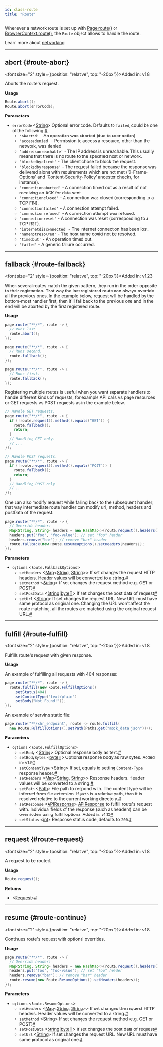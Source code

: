 ```yaml
---
id: class-route
title: "Route"
---
```



Whenever a network route is set up with [Page.route()](/api/class-page.mdx#page-route) or [BrowserContext.route()](/api/class-browsercontext.mdx#browser-context-route), the `Route` object allows to handle the route.

Learn more about [networking](../network.mdx).


---

## abort {#route-abort}

<font size="2" style={{position: "relative", top: "-20px"}}>Added in: v1.8</font>


Aborts the route's request.

**Usage**

```java
Route.abort();
Route.abort(errorCode);
```

**Parameters**
- `errorCode` &#60;[String]&#62; Optional error code. Defaults to `failed`, could be one of the following:<a aria-hidden="true" tabindex="-1" class="list-anchor-link" id="route-abort-option-error-code"/><a href="#route-abort-option-error-code" class="list-anchor">#</a>
  * `'aborted'` - An operation was aborted (due to user action)
  * `'accessdenied'` - Permission to access a resource, other than the network, was denied
  * `'addressunreachable'` - The IP address is unreachable. This usually means that there is no route to the specified host or network.
  * `'blockedbyclient'` - The client chose to block the request.
  * `'blockedbyresponse'` - The request failed because the response was delivered along with requirements which are not met ('X-Frame-Options' and 'Content-Security-Policy' ancestor checks, for instance).
  * `'connectionaborted'` - A connection timed out as a result of not receiving an ACK for data sent.
  * `'connectionclosed'` - A connection was closed (corresponding to a TCP FIN).
  * `'connectionfailed'` - A connection attempt failed.
  * `'connectionrefused'` - A connection attempt was refused.
  * `'connectionreset'` - A connection was reset (corresponding to a TCP RST).
  * `'internetdisconnected'` - The Internet connection has been lost.
  * `'namenotresolved'` - The host name could not be resolved.
  * `'timedout'` - An operation timed out.
  * `'failed'` - A generic failure occurred.

---

## fallback {#route-fallback}

<font size="2" style={{position: "relative", top: "-20px"}}>Added in: v1.23</font>


When several routes match the given pattern, they run in the order opposite to their registration. That way the last registered route can always override all the previous ones. In the example below, request will be handled by the bottom-most handler first, then it'll fall back to the previous one and in the end will be aborted by the first registered route.

**Usage**

```java
page.route("**/*", route -> {
  // Runs last.
  route.abort();
});

page.route("**/*", route -> {
  // Runs second.
  route.fallback();
});

page.route("**/*", route -> {
  // Runs first.
  route.fallback();
});
```

Registering multiple routes is useful when you want separate handlers to handle different kinds of requests, for example API calls vs page resources or GET requests vs POST requests as in the example below.

```java
// Handle GET requests.
page.route("**/*", route -> {
  if (!route.request().method().equals("GET")) {
    route.fallback();
    return;
  }
  // Handling GET only.
  // ...
});

// Handle POST requests.
page.route("**/*", route -> {
  if (!route.request().method().equals("POST")) {
    route.fallback();
    return;
  }
  // Handling POST only.
  // ...
});
```

One can also modify request while falling back to the subsequent handler, that way intermediate route handler can modify url, method, headers and postData of the request.

```java
page.route("**/*", route -> {
  // Override headers
  Map<String, String> headers = new HashMap<>(route.request().headers());
  headers.put("foo", "foo-value"); // set "foo" header
  headers.remove("bar"); // remove "bar" header
  route.fallback(new Route.ResumeOptions().setHeaders(headers));
});
```

**Parameters**
- `options` &#60;`Route.FallbackOptions`&#62;
  - `setHeaders` &#60;[Map]<[String], [String]>&#62; If set changes the request HTTP headers. Header values will be converted to a string.<a aria-hidden="true" tabindex="-1" class="list-anchor-link" id="route-fallback-option-headers"/><a href="#route-fallback-option-headers" class="list-anchor">#</a>
  - `setMethod` &#60;[String]&#62; If set changes the request method (e.g. GET or POST)<a aria-hidden="true" tabindex="-1" class="list-anchor-link" id="route-fallback-option-method"/><a href="#route-fallback-option-method" class="list-anchor">#</a>
  - `setPostData` &#60;[String]|[byte&#91;&#93;]&#62; If set changes the post data of request<a aria-hidden="true" tabindex="-1" class="list-anchor-link" id="route-fallback-option-post-data"/><a href="#route-fallback-option-post-data" class="list-anchor">#</a>
  - `setUrl` &#60;[String]&#62; If set changes the request URL. New URL must have same protocol as original one. Changing the URL won't affect the route matching, all the routes are matched using the original request URL.<a aria-hidden="true" tabindex="-1" class="list-anchor-link" id="route-fallback-option-url"/><a href="#route-fallback-option-url" class="list-anchor">#</a>

---

## fulfill {#route-fulfill}

<font size="2" style={{position: "relative", top: "-20px"}}>Added in: v1.8</font>


Fulfills route's request with given response.

**Usage**

An example of fulfilling all requests with 404 responses:

```java
page.route("**/*", route -> {
  route.fulfill(new Route.FulfillOptions()
    .setStatus(404)
    .setContentType("text/plain")
    .setBody("Not Found!"));
});
```

An example of serving static file:

```java
page.route("**/xhr_endpoint", route -> route.fulfill(
  new Route.FulfillOptions().setPath(Paths.get("mock_data.json"))));
```

**Parameters**
- `options` &#60;`Route.FulfillOptions`&#62;
  - `setBody` &#60;[String]&#62; Optional response body as text.<a aria-hidden="true" tabindex="-1" class="list-anchor-link" id="route-fulfill-option-body"/><a href="#route-fulfill-option-body" class="list-anchor">#</a>
  - `setBodyBytes` &#60;[byte&#91;&#93;]&#62; Optional response body as raw bytes. <font size="2">Added in: v1.9</font><a aria-hidden="true" tabindex="-1" class="list-anchor-link" id="route-fulfill-option-body-bytes"/><a href="#route-fulfill-option-body-bytes" class="list-anchor">#</a>
  - `setContentType` &#60;[String]&#62; If set, equals to setting `Content-Type` response header.<a aria-hidden="true" tabindex="-1" class="list-anchor-link" id="route-fulfill-option-content-type"/><a href="#route-fulfill-option-content-type" class="list-anchor">#</a>
  - `setHeaders` &#60;[Map]<[String], [String]>&#62; Response headers. Header values will be converted to a string.<a aria-hidden="true" tabindex="-1" class="list-anchor-link" id="route-fulfill-option-headers"/><a href="#route-fulfill-option-headers" class="list-anchor">#</a>
  - `setPath` &#60;[Path]&#62; File path to respond with. The content type will be inferred from file extension. If `path` is a relative path, then it is resolved relative to the current working directory.<a aria-hidden="true" tabindex="-1" class="list-anchor-link" id="route-fulfill-option-path"/><a href="#route-fulfill-option-path" class="list-anchor">#</a>
  - `setResponse` &#60;[APIResponse]&#62; [APIResponse] to fulfill route's request with. Individual fields of the response (such as headers) can be overridden using fulfill options. <font size="2">Added in: v1.15</font><a aria-hidden="true" tabindex="-1" class="list-anchor-link" id="route-fulfill-option-response"/><a href="#route-fulfill-option-response" class="list-anchor">#</a>
  - `setStatus` &#60;[int]&#62; Response status code, defaults to `200`.<a aria-hidden="true" tabindex="-1" class="list-anchor-link" id="route-fulfill-option-status"/><a href="#route-fulfill-option-status" class="list-anchor">#</a>

---

## request {#route-request}

<font size="2" style={{position: "relative", top: "-20px"}}>Added in: v1.8</font>


A request to be routed.

**Usage**

```java
Route.request();
```

**Returns**
- &#60;[Request]&#62;<a aria-hidden="true" tabindex="-1" class="list-anchor-link" id="route-request-return"/><a href="#route-request-return" class="list-anchor">#</a>

---

## resume {#route-continue}

<font size="2" style={{position: "relative", top: "-20px"}}>Added in: v1.8</font>


Continues route's request with optional overrides.

**Usage**

```java
page.route("**/*", route -> {
  // Override headers
  Map<String, String> headers = new HashMap<>(route.request().headers());
  headers.put("foo", "foo-value"); // set "foo" header
  headers.remove("bar"); // remove "bar" header
  route.resume(new Route.ResumeOptions().setHeaders(headers));
});
```

**Parameters**
- `options` &#60;`Route.ResumeOptions`&#62;
  - `setHeaders` &#60;[Map]<[String], [String]>&#62; If set changes the request HTTP headers. Header values will be converted to a string.<a aria-hidden="true" tabindex="-1" class="list-anchor-link" id="route-continue-option-headers"/><a href="#route-continue-option-headers" class="list-anchor">#</a>
  - `setMethod` &#60;[String]&#62; If set changes the request method (e.g. GET or POST)<a aria-hidden="true" tabindex="-1" class="list-anchor-link" id="route-continue-option-method"/><a href="#route-continue-option-method" class="list-anchor">#</a>
  - `setPostData` &#60;[String]|[byte&#91;&#93;]&#62; If set changes the post data of request<a aria-hidden="true" tabindex="-1" class="list-anchor-link" id="route-continue-option-post-data"/><a href="#route-continue-option-post-data" class="list-anchor">#</a>
  - `setUrl` &#60;[String]&#62; If set changes the request URL. New URL must have same protocol as original one.<a aria-hidden="true" tabindex="-1" class="list-anchor-link" id="route-continue-option-url"/><a href="#route-continue-option-url" class="list-anchor">#</a>


[APIRequest]: /api/class-apirequest.mdx "APIRequest"
[APIRequestContext]: /api/class-apirequestcontext.mdx "APIRequestContext"
[APIResponse]: /api/class-apiresponse.mdx "APIResponse"
[APIResponseAssertions]: /test-assertions.mdx "APIResponseAssertions"
[Browser]: /api/class-browser.mdx "Browser"
[BrowserContext]: /api/class-browsercontext.mdx "BrowserContext"
[BrowserType]: /api/class-browsertype.mdx "BrowserType"
[ConsoleMessage]: /api/class-consolemessage.mdx "ConsoleMessage"
[Dialog]: /api/class-dialog.mdx "Dialog"
[Download]: /api/class-download.mdx "Download"
[ElementHandle]: /api/class-elementhandle.mdx "ElementHandle"
[FileChooser]: /api/class-filechooser.mdx "FileChooser"
[FormData]: /api/class-formdata.mdx "FormData"
[Frame]: /api/class-frame.mdx "Frame"
[FrameLocator]: /api/class-framelocator.mdx "FrameLocator"
[JSHandle]: /api/class-jshandle.mdx "JSHandle"
[Keyboard]: /api/class-keyboard.mdx "Keyboard"
[Locator]: /api/class-locator.mdx "Locator"
[LocatorAssertions]: /test-assertions.mdx "LocatorAssertions"
[Mouse]: /api/class-mouse.mdx "Mouse"
[Page]: /api/class-page.mdx "Page"
[PageAssertions]: /test-assertions.mdx "PageAssertions"
[Playwright]: /api/class-playwright.mdx "Playwright"
[PlaywrightAssertions]: /test-assertions.mdx "PlaywrightAssertions"
[PlaywrightException]: /api/class-playwrightexception.mdx "PlaywrightException"
[Request]: /api/class-request.mdx "Request"
[RequestOptions]: /api/class-requestoptions.mdx "RequestOptions"
[Response]: /api/class-response.mdx "Response"
[Route]: /api/class-route.mdx "Route"
[Selectors]: /api/class-selectors.mdx "Selectors"
[TimeoutError]: /api/class-timeouterror.mdx "TimeoutError"
[Touchscreen]: /api/class-touchscreen.mdx "Touchscreen"
[Tracing]: /api/class-tracing.mdx "Tracing"
[Video]: /api/class-video.mdx "Video"
[WebSocket]: /api/class-websocket.mdx "WebSocket"
[WebSocketFrame]: /api/class-websocketframe.mdx "WebSocketFrame"
[Worker]: /api/class-worker.mdx "Worker"
[Element]: https://developer.mozilla.org/en-US/docs/Web/API/element "Element"
[EvaluationArgument]: /evaluating.mdx#evaluation-argument "EvaluationArgument"
[Promise]: https://developer.mozilla.org/en-US/docs/Web/JavaScript/Reference/Global_Objects/Promise "Promise"
[iterator]: https://developer.mozilla.org/en-US/docs/Web/JavaScript/Reference/Iteration_protocols "Iterator"
[origin]: https://developer.mozilla.org/en-US/docs/Glossary/Origin "Origin"
[selector]: https://developer.mozilla.org/en-US/docs/Web/CSS/CSS_Selectors "selector"
[Serializable]: https://developer.mozilla.org/en-US/docs/Web/JavaScript/Reference/Global_Objects/JSON/stringify#Description "Serializable"
[UIEvent.detail]: https://developer.mozilla.org/en-US/docs/Web/API/UIEvent/detail "UIEvent.detail"
[UnixTime]: https://en.wikipedia.org/wiki/Unix_time "Unix Time"
[xpath]: https://developer.mozilla.org/en-US/docs/Web/XPath "xpath"

[boolean]: https://docs.oracle.com/javase/tutorial/java/nutsandbolts/datatypes.html "boolean"
[byte&#91;&#93;]: https://docs.oracle.com/javase/tutorial/java/nutsandbolts/datatypes.html "byte[]"
[Consumer]: https://docs.oracle.com/javase/8/docs/api/java/util/function/Consumer.html "Consumer"
[double]: https://docs.oracle.com/javase/tutorial/java/nutsandbolts/datatypes.html "double"
[InputStream]: https://docs.oracle.com/javase/8/docs/api/java/io/InputStream.html "InputStream"
[int]: https://docs.oracle.com/javase/tutorial/java/nutsandbolts/datatypes.html "int"
[List]: https://docs.oracle.com/javase/8/docs/api/java/util/List.html "List"
[Map]: https://docs.oracle.com/javase/8/docs/api/java/util/Map.html "Map"
[null]: https://docs.oracle.com/javase/specs/jls/se8/html/jls-3.html#jls-3.10.7 "null"
[Object]: https://docs.oracle.com/javase/8/docs/api/java/lang/Object.html "Object"
[Path]: https://docs.oracle.com/javase/8/docs/api/java/nio/file/Path.html "Path"
[Pattern]: https://docs.oracle.com/javase/8/docs/api/java/util/regex/Pattern.html "Pattern"
[Predicate]: https://docs.oracle.com/javase/8/docs/api/java/util/function/Predicate.html "Predicate"
[void]: https://docs.oracle.com/javase/tutorial/java/javaOO/methods.html "void"
[Runnable]: https://docs.oracle.com/javase/8/docs/api/java/lang/Runnable.html "Runnable"
[RuntimeException]: https://docs.oracle.com/javase/8/docs/api/java/lang/RuntimeException.html "RuntimeException"
[String]: https://docs.oracle.com/javase/8/docs/api/java/lang/String.html "String"

[all available image tags]: https://mcr.microsoft.com/en-us/product/playwright/java/about "all available image tags"
[Docker Hub]: https://hub.docker.com/_/microsoft-playwright-java "Docker Hub"
[Dockerfile.focal]: https://github.com/microsoft/playwright-java/blob/main/utils/docker/Dockerfile.focal "Dockerfile.focal"
